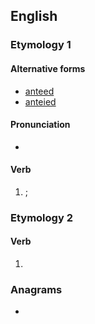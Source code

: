 ==English==

===Etymology 1===

====Alternative forms====
* [[anteed]]
* [[anteied]]

====Pronunciation====
* {{audio|en-us-anted.ogg|Audio (US)|lang=en}}

====Verb====
{{head|en|verb form}}

# {{en-past of|ante}}; {{alternative spelling of|anteed|nocap=1|lang=en}}

===Etymology 2===

====Verb====
{{head|en|verb form}}

# {{en-past of|ant}}

===Anagrams===
* {{anagrams|en|a=adent|Dante|Tenda|atend|entad}}